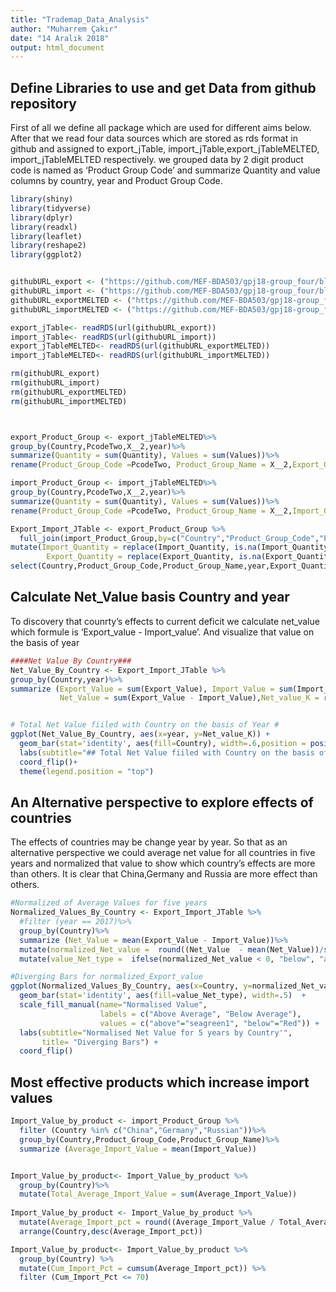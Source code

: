 ---
title: "Trademap_Data_Analysis"
author: "Muharrem Çakır"
date: "14 Aralık 2018"
output: html_document
---

## Define Libraries to use and get Data from github repository
First of all we define all package which are used for different aims below. After that we read four data sources which are stored as rds format in github and assigned to export_jTable, import_jTable,export_jTableMELTED, import_jTableMELTED respectively. 
we grouped data by 2 digit product code is named as 'Product Group Code' and summarize Quantity and value columns by country, year and  Product Group Code. 
```{r}

library(shiny)
library(tidyverse)
library(dplyr)
library(readxl)
library(leaflet)
library(reshape2)
library(ggplot2)


githubURL_export <- ("https://github.com/MEF-BDA503/gpj18-group_four/blob/master/export_jTable.rds?raw=true")
githubURL_import <- ("https://github.com/MEF-BDA503/gpj18-group_four/blob/master/import_jTable.rds?raw=true")
githubURL_exportMELTED <- ("https://github.com/MEF-BDA503/gpj18-group_four/blob/master/export_jTableMELTED.rds?raw=true")
githubURL_importMELTED <- ("https://github.com/MEF-BDA503/gpj18-group_four/blob/master/import_jTableMELTED.rds?raw=true")

export_jTable<- readRDS(url(githubURL_export))
import_jTable<- readRDS(url(githubURL_import))
export_jTableMELTED<- readRDS(url(githubURL_exportMELTED))
import_jTableMELTED<- readRDS(url(githubURL_importMELTED))

rm(githubURL_export)
rm(githubURL_import)
rm(githubURL_exportMELTED)
rm(githubURL_importMELTED)



export_Product_Group <- export_jTableMELTED%>%
group_by(Country,PcodeTwo,X__2,year)%>%
summarize(Quantity = sum(Quantity), Values = sum(Values))%>%
rename(Product_Group_Code =PcodeTwo, Product_Group_Name = X__2,Export_Quantity = Quantity,Export_Value =Values)

import_Product_Group <- import_jTableMELTED%>%
group_by(Country,PcodeTwo,X__2,year)%>%
summarize(Quantity = sum(Quantity), Values = sum(Values))%>%
rename(Product_Group_Code =PcodeTwo, Product_Group_Name = X__2,Import_Quantity = Quantity,Import_Value =Values)

Export_Import_JTable <- export_Product_Group %>%
  full_join(import_Product_Group,by=c("Country","Product_Group_Code","Product_Group_Name","year")) %>%
mutate(Import_Quantity = replace(Import_Quantity, is.na(Import_Quantity),0),
        Export_Quantity = replace(Export_Quantity, is.na(Export_Quantity),0))%>%
select(Country,Product_Group_Code,Product_Group_Name,year,Export_Quantity,Import_Quantity,Export_Value,Import_Value)
```


## Calculate Net_Value basis Country and year  

To discovery that counrty's effects to current deficit we calculate net_value which formule is 'Export_value - Import_value'. And visualize that value on the basis of year

```{r}
####Net Value By Country###
Net_Value_By_Country <- Export_Import_JTable %>%
group_by(Country,year)%>%
summarize (Export_Value = sum(Export_Value), Import_Value = sum(Import_Value), 
           Net_Value = sum(Export_Value - Import_Value),Net_value_K = round((sum(Export_Value - Import_Value)/1000),digits=0)) 


# Total Net Value fiiled with Country on the basis of Year #
ggplot(Net_Value_By_Country, aes(x=year, y=Net_value_K)) + 
  geom_bar(stat='identity', aes(fill=Country), width=.6,position = position_stack(reverse = TRUE))  +
  labs(subtitle="## Total Net Value fiiled with Country on the basis of Year ##", title= "Total Net Values") + 
  coord_flip()+
  theme(legend.position = "top")
```

## An Alternative perspective to explore effects of countries

The effects of countries may be change year by year. So that as an alternative perspective we could average net value for all countries in five years and normalized that value to show which country's effects are more than others.
It is clear that China,Germany and Russia are more effect than others.
```{r }
#Normalized of Average Values for five years
Normalized_Values_By_Country <- Export_Import_JTable %>%
  #filter (year == 2017)%>%
  group_by(Country)%>%
  summarize (Net_Value = mean(Export_Value - Import_Value))%>%
  mutate(normalized_Net_value =  round((Net_Value  - mean(Net_Value))/sd(Net_Value ),2)) %>%
  mutate(value_Net_type =  ifelse(normalized_Net_value < 0, "below", "above"))

#Diverging Bars for normalized_Export_value
ggplot(Normalized_Values_By_Country, aes(x=Country, y=normalized_Net_value , label=normalized_Net_value)) + 
  geom_bar(stat='identity', aes(fill=value_Net_type), width=.5)  +
  scale_fill_manual(name="Normalised Value", 
                    labels = c("Above Average", "Below Average"), 
                    values = c("above"="seagreen1", "below"="Red")) +  
  labs(subtitle="Normalised Net Value for 5 years by Country'", 
       title= "Diverging Bars") + 
  coord_flip()
```
## Most effective products which increase import values

```{r}
Import_Value_by_product <- import_Product_Group %>%
  filter (Country %in% c("China","Germany","Russian"))%>%
  group_by(Country,Product_Group_Code,Product_Group_Name)%>%
  summarize (Average_Import_Value = mean(Import_Value))


Import_Value_by_product<- Import_Value_by_product %>%
  group_by(Country)%>%
  mutate(Total_Average_Import_Value = sum(Average_Import_Value))
  
Import_Value_by_product <- Import_Value_by_product %>%
  mutate(Average_Import_pct = round((Average_Import_Value / Total_Average_Import_Value)*100,2))%>% 
  arrange(Country,desc(Average_Import_pct))

Import_Value_by_product<- Import_Value_by_product %>%
  group_by(Country) %>% 
  mutate(Cum_Import_Pct = cumsum(Average_Import_pct)) %>%
  filter (Cum_Import_Pct <= 70)


 
  
```



